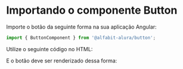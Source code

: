 

<Meta of={ButtonStories} />

# Importando o componente Button

Importe o botão da seguinte forma na sua aplicação Angular:

```ts
import { ButtonComponent } from '@alfabit-alura/button';
```

Utilize o seguinte código no HTML:

<Source />

E o botão deve ser renderizado dessa forma:

<Canvas of={ButtonStories.PrimaryButton} layout='centered' sourceState='none' />
